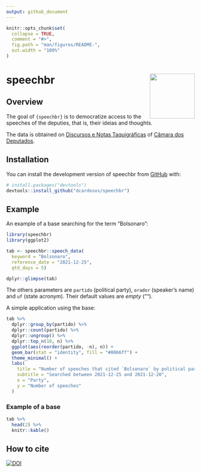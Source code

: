 ```yaml
---
output: github_document
---
```


<!-- README.md is generated from README.Rmd. Please edit that file -->

```r
knitr::opts_chunk$set(
  collapse = TRUE,
  comment = "#>",
  fig.path = "man/figures/README-",
  out.width = "100%"
)
```

# speechbr <img src="man/figures/hexlogo.png" align="right" width = "120px"/>


<!-- badges: start -->
<!-- badges: end -->

## Overview

The goal of `{speechbr}` is to democratize access to the speeches of the deputies, that is, their ideias and thoughts.

The data is obtained on [Discursos e Notas Taquigráficas](https://www2.camara.leg.br/atividade-legislativa/discursos-e-notas-taquigraficas) of [Câmara dos Deputados](https://www.camara.leg.br/).

## Installation

You can install the development version of speechbr from [GitHub](https://github.com/) with:

```r
# install.packages("devtools")
devtools::install_github("dcardosos/speechbr")
```

## Example

An example of a base searching for the term "Bolsonaro":

```r
library(speechbr)
library(ggplot2)

tab <- speechbr::speech_data(
  keyword = "Bolsonaro",
  reference_date = "2021-12-25",
  qtd_days = 5)

dplyr::glimpse(tab)
```

The others parameters are `partido` (political party), `orador` (speaker's name) and `uf` (state acronym). Their default values are _empty_ ("").

A simple application using the base:

```r
tab %>% 
  dplyr::group_by(partido) %>% 
  dplyr::count(partido) %>% 
  dplyr::ungroup() %>% 
  dplyr::top_n(10, n) %>%
  ggplot(aes(reorder(partido, -n), n)) +
  geom_bar(stat = "identity", fill = "#0066ff") +
  theme_minimal() +
  labs(
    title = "Number of speeches that cited `Bolsonaro` by political party",
    subtitle = "Searched between 2021-12-25 and 2021-12-20", 
    x = "Party",
    y = "Number of speeches"
  )
```

### Example of a base

```r

tab %>% 
  head(2) %>%
  knitr::kable()
```

## How to cite

[![DOI](https://zenodo.org/badge/DOI/10.5281/zenodo.5921104.svg)](https://doi.org/10.5281/zenodo.5921104)
